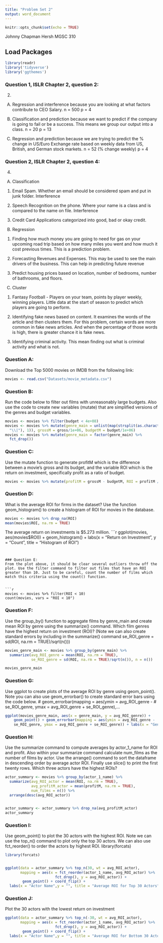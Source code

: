 ```yaml
---
title: "Problem Set 2"
output: word_document
---
```


```r
knitr::opts_chunk$set(echo = TRUE)
```

Johnny Chapman
Hersh
MGSC 310

## Load Packages

```r
library(readr)
library('tidyverse')
library('ggthemes')
```
### Question 1, ISLR Chapter 2, question 2:
2.
A) Regression and interference because you are looking at what factors contribute to CEO Salary. n = 500 p = 4

B) Classification and prediction because we want to predict if the company is going to fail or be a success. This means we group our output into a class. n = 20 p = 13

C) Regression and prediction because we are trying to predict the % change in US/Euro Exchange rate based on weekly data from US, British, and German stock markets. n = 52 (% change weekly) p = 4


### Question 2, ISLR Chapter 2, question 4:
4. 
A) Classification
1. Email Spam. Whether an email should be considered spam and put in junk folder. Interference

2. Speech Recognition on the phone. Where your name is a class and is compared to the name on file. Interference

3. Credit Card Applications categorized into good, bad or okay credit. 

B) Regression
1. Finding how much money you are going to need for gas on your upcoming road trip based on how many miles you went and how much it cost previous times. This is a prediction problem.

2. Forecasting Revenues and Expenses. This may be used to see the main drivers of the business. This can help in predicting future revenue 

3. Predict housing prices based on location, number of bedrooms, number of bathrooms, and floors.

C) Cluster
1. Fantasy Football - Players on your team, points by player weekly, winning players. Little data at the start of season to predict which players are going to perform.

2. Identifying fake news based on content. It examines the words of the article and then clusters them. For this problem, certain words are more common in fake news articles. And when the percentage of those words is high, there is greater chance it is fake news.

3. Identifying criminal activity. This mean finding out what is criminal activity and what is not. 


### Question A:
Download the Top 5000 movies on IMDB from the following link: 


```r
movies <- read.csv("Datasets/movie_metadata.csv")
```


### Question B:
Run the code below to filter out films with unreasonably large budgets. Also use the code to create new variables (mutate) that are simplified versions of the genres and budget variables.


```r
movies <- movies %>% filter(budget < 4e+08)
movies <- movies %>% mutate(genre_main = unlist(map(strsplit(as.character(movies$genres),
  "\\|"), 1)), grossM = gross/1e+06, budgetM = budget/1e+06)
movies <- movies %>% mutate(genre_main = factor(genre_main) %>%
  fct_drop())

```


### Question C:
Use the mutate function to generate profitM which is the difference between a movie’s gross and its budget, and the variable ROI which is the return on investment, specifically profit as a ratio of budget.


```r
movies <- movies %>% mutate(profitM = grossM - budgetM, ROI = profitM / budgetM)
```


### Question D:
What is the average ROI for firms in the dataset? Use the function geom_histogram() to create a histogram of ROI for movies in the database.

```r
movies <- movies %>% drop_na(ROI)
mean(movies$ROI, na.rm = TRUE)
```
The average return on investments is $5.273 million. 
```r
ggplot(movies, aes(movies$ROI)) +
  geom_histogram() + labs(x = "Return on Investment", y = "Count", title = "Histogram of ROI")

```


### Question E: 
From the plot above, it should be clear several outliers throw off the plot. Use the filter command to filter out films that have an ROI greater than 10. Just to be careful, count the number of films which match this criteria using the count() function.


```r
movies <- movies %>% filter(ROI < 10)
count(movies, vars = "ROI < 10")
```


### Question F: 
Use the group_by() function to aggregate films by genre_main and create mean ROI by genre using the summarize() command. Which film genres have the highest return on investment (ROI)? (Note we can also create standard errors by including in the summarize() command
se_ROI_genre = sd(ROI, na.rm = TRUE)/sqrt(n()))
```r
movies_genre_main <- movies %>% group_by(genre_main) %>% 
  summarize(avg_ROI_genre = mean(ROI, na.rm = TRUE), 
            se_ROI_genre = sd(ROI, na.rm = TRUE)/sqrt(n()), n = n())

movies_genre_main

```


### Question G: 
Use ggplot to create plots of the average ROI by genre using geom_point(). Note you can also use geom_errorbar() to create standard error bars using the code below.
# geom_errorbar(mapping = aes(ymin = avg_ROI_genre -
# se_ROI_genre, ymax = avg_ROI_genre + se_ROI_genre),...


```r
ggplot(movies_genre_main, aes(x = genre_main, y = avg_ROI_genre)) +
    geom_point() + geom_errorbar(mapping = aes(ymin = avg_ROI_genre -
    se_ROI_genre, ymax = avg_ROI_genre + se_ROI_genre)) + labs(x = "Genres", y = "Average ROI by Genre")                                    
```



### Question H: 
Use the summarize command to compute averages by actor_1_name for ROI and profit. Also within your summarize command calculate num_films as the number of films by actor. Use the arrange() command to sort the dataframe in descending order by average actor ROI. Finally use slice() to print the first twenty rows. Which three actors have the highest ROIs?


```r
actor_summary <- movies %>% group_by(actor_1_name) %>% 
  summarize(avg_ROI_actor = mean(ROI, na.rm = TRUE), 
            avg_profitM_actor = mean(profitM, na.rm = TRUE), 
            num_films = n()) %>% 
  arrange(desc(avg_ROI_actor)) 


actor_summary <- actor_summary %>% drop_na(avg_profitM_actor)
actor_summary
```


### Question I: 
Use geom_point() to plot the 30 actors with the highest ROI. Note we can use the top_n() command to plot only the top 30 actors. We can also use fct_reorder() to order the actors by highest ROI.
library(forcats)

```r
library(forcats)


ggplot(data = actor_summary %>% top_n(30, wt = avg_ROI_actor), 
       mapping = aes(x = fct_reorder(actor_1_name, avg_ROI_actor) %>% 
                       fct_drop(), y = avg_ROI_actor)) + 
        geom_point() + coord_flip() + 
  labs(x = "Actor Name",y = "", title = "Average ROI for Top 30 Actors")

```


### Question J: 
Plot the 30 actors with the lowest return on investment

```r
ggplot(data = actor_summary %>% top_n(-30, wt = avg_ROI_actor), 
       mapping = aes(x = fct_reorder(actor_1_name, avg_ROI_actor) %>% 
                       fct_drop(), y = avg_ROI_actor)) + 
        geom_point() + coord_flip() + 
  labs(x = "Actor Name",y = "", title = "Average ROI for Bottom 30 Actors")
```





